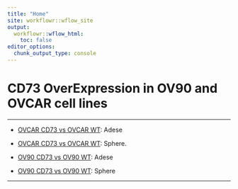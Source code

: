 ```yaml
---
title: "Home"
site: workflowr::wflow_site
output:
  workflowr::wflow_html:
    toc: false
editor_options:
  chunk_output_type: console
---
```


# CD73 OverExpression in OV90 and OVCAR cell lines

***

+ [OVCAR CD73 vs OVCAR WT](Template_LFQ.html): Adese

+ [OVCAR CD73 vs OVCAR WT](Template_LFQ_OVCAR_sph.html): Sphere.

+ [OV90 CD73 vs OV90 WT](Template_LFQ_OV90.html): Adese

+ [OV90 CD73 vs OV90 WT](Template_LFQ_OV90_sph.html): Sphere

***
